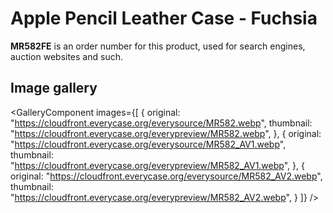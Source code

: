 
# Apple Pencil Leather Case - Fuchsia

<Callout type='info' emoji='👉🏻'>**MR582FE** is an order number for this product, used for search engines, auction websites and such.</Callout>

## Image gallery

<GalleryComponent
    images={[
      {
        original: "https://cloudfront.everycase.org/everysource/MR582.webp",
        thumbnail: "https://cloudfront.everycase.org/everypreview/MR582.webp",
      },
      {
        original: "https://cloudfront.everycase.org/everysource/MR582_AV1.webp",
        thumbnail: "https://cloudfront.everycase.org/everypreview/MR582_AV1.webp",
      },
      {
        original: "https://cloudfront.everycase.org/everysource/MR582_AV2.webp",
        thumbnail: "https://cloudfront.everycase.org/everypreview/MR582_AV2.webp",
      }
    ]}
  />
